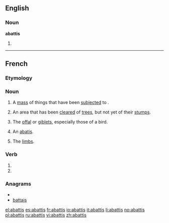 ==English==

===Noun===
'''abattis'''

# {{alternative spelling of|[[abatis]]}}

----

==French==

===Etymology===
{{suffix|lang=fr|abattre|is}}

===Noun===
{{fr-noun|m|plural=abattis}}

#A [[mass]] of things that have been [[subject]]ed to {{term|abattage}}.
#{{Canada|lang=fr}} An area that has been [[clear]]ed of [[tree]]s, but not yet of their [[stump]]s.
#{{cooking|plurale tantum|lang=fr}} The [[offal]] or [[giblet]]s, especially those of a bird.
#{{military|lang=fr}} An [[abatis]].
#{{dated|slang|usually|plurale tantum|lang=fr}} The [[limb]]s.

===Verb===
{{fr-verb-form}}

# {{form of|[[first-person|First-person]] [[singular]] [[past historic]]|abattre|lang=fr}}
# {{form of|[[second-person|Second-person]] [[singular]] [[past historic]]|abattre|lang=fr}}

===Anagrams===
* {{alphagram|aabistt}}
* [[battais#French|battais]]


[[el:abattis]]
[[es:abattis]]
[[fr:abattis]]
[[io:abattis]]
[[it:abattis]]
[[li:abattis]]
[[no:abattis]]
[[pl:abattis]]
[[ru:abattis]]
[[vi:abattis]]
[[zh:abattis]]